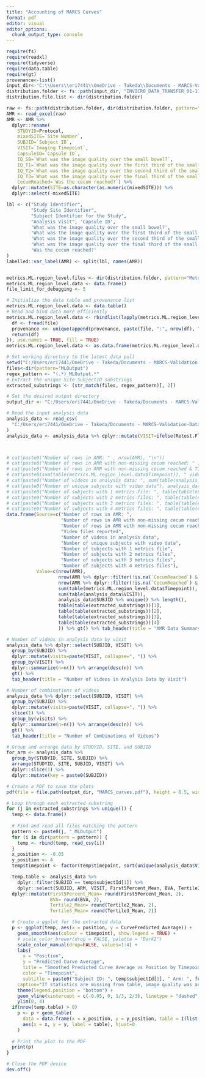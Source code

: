 ```yaml
---
title: "Accounting of MARCS Curves"
format: pdf
editor: visual
editor_options: 
  chunk_output_type: console
---
```


```r
require(fs)
require(readxl)
require(tidyverse)
require(data.table)
require(gt)
provenance<-list()
input_dir<-"C:\\Users\\eri7441\\OneDrive - Takeda\\Documents - MARCS-Validation-Data\\Input\\TAK-062-2001"
distribution.folder <- fs::path(input_dir, "INVICRO_DATA_TRANSFER_01-17-2025 cum")
distribution.file.list <- dir(distribution.folder)

raw <- fs::path(distribution.folder, dir(distribution.folder, pattern="Takeda_VCE_Anatomical_Marking_Report"))
AMR <- read_excel(raw)
AMR <- AMR %>% 
  dplyr::rename(
    STUDYID=Protocol,
    mixedSITE=`Site Number`,
    SUBJID=`Subject ID`,
    VISIT=`Imaging Timepoint`,
    CapsuleID=`Capsule ID`,
    IQ_SB=`What was the image quality over the small bowel?`,
    IQ_T1=`What was the image quality over the first third of the small bowel?`,
    IQ_T2=`What was the image quality over the second third of the small bowel?`,
    IQ_T3=`What was the image quality over the final third of the small bowel?`,
    CecumReached=`Was the cecum reached?`) %>%
  dplyr::mutate(SITE=as.character(as.numeric(mixedSITE))) %>%
  dplyr::select(-mixedSITE)

lbl <- c("Study Identifier",
         "Study Site Identifier",
         "Subject Identifier for the Study",
         "Analysis Visit", 'Capsule ID', 
         'What was the image quality over the small bowel?',
         'What was the image quality over the first third of the small bowel?',
         'What was the image quality over the second third of the small bowel?',
         'What was the image quality over the final third of the small bowel?',
         'Was the cecum reached?'
)
labelled::var_label(AMR) <- split(lbl, names(AMR))


metrics.ML.region_level.files <- dir(distribution.folder, pattern="Metrics", full.names=TRUE)
metrics.ML.region_level.data <- data.frame()
file_limit_for_debugging <- 5

# Initialize the data table and provenance list
metrics.ML.region_level.data <- data.table()
# Read and bind data more efficiently
metrics.ML.region_level.data <- rbindlist(lapply(metrics.ML.region_level.files, function(file) {
  df <- fread(file)
  provenance <<- unique(append(provenance, paste(file, ":", nrow(df), " rows,", ncol(df), "columns\n")))
  return(df)
}), use.names = TRUE, fill = TRUE)
metrics.ML.region_level.data <- as.data.frame(metrics.ML.region_level.data)

# Set working directory to the latest data pull
setwd("C:/Users/eri7441/OneDrive - Takeda/Documents - MARCS-Validation-Data/Input/TAK-062-2001/INVICRO_DATA_TRANSFER_01-17-2025 cum")
files<-dir(pattern="MLOutput")
regex_pattern <- "(.*)_MLOutput.*"
# Extract the unique Site-SubjectID substrings
extracted_substrings <- (str_match(files, regex_pattern)[, 2])

# Set the desired output directory
output_dir <- "C:/Users/eri7441/OneDrive - Takeda/Documents - MARCS-Validation-Data/Output/Single Timepoint Association/2025-01-21 TAK-062-2001 GC/figures"

# Read the input analysis data
analysis_data <- read_csv(
  "C:/Users/eri7441/OneDrive - Takeda/Documents - MARCS-Validation-Data/Output/Precision/2025-01-23 TAK-062-2001 GC/6a merged_data.ML.full.csv"
)
analysis_data <- analysis_data %>% dplyr::mutate(VISIT=ifelse(Retest.Flag==TRUE, paste0(VISIT, " Retest"), VISIT))



# cat(paste0("Number of rows in AMR: " , nrow(AMR), "\n"))
# cat(paste0("Number of rows in AMR with non-missing cecum reached: " , nrow(AMR %>% dplyr::filter(!is.na(`CecumReached`) & CecumReached=="Yes")), "\n"))
# cat(paste0("Number of rows in AMR with non-missing cecum reached & T1 != poor: " , nrow(AMR %>% dplyr::filter(!is.na(`CecumReached`) & CecumReached=="Yes" & IQ_T1!="poor")), "\n"))
# cat(paste0(sum(table(metrics.ML.region_level.data$Timepoint)), " videos files reported\n"))
# cat(paste0("Number of videos in analysis data: ", sum(table(analysis_data$VISIT)), "\n"))
# cat(paste0("Number of unique subjects with video data"), analysis_data$SUBJID %>% unique() %>% length(), "\n")
# cat(paste0("Number of subjects with 1 metrics file: ", table(table(extracted_substrings))[1], "\n"))
# cat(paste0("Number of subjects with 2 metrics files: ", table(table(extracted_substrings))[2], "\n"))
# cat(paste0("Number of subjects with 3 metrics files: ", table(table(extracted_substrings))[3], "\n"))  
# cat(paste0("Number of subjects with 4 metrics files: ", table(table(extracted_substrings))[4], "\n"))
data.frame(Source=c("Number of rows in AMR: ", 
                    "Number of rows in AMR with non-missing cecum reached: ",
                    "Number of rows in AMR with non-missing cecum reached & T1 != poor: ",
                    "Video files reported",
                    "Number of videos in analysis data",
                    "Number of unique subjects with video data",
                    "Number of subjects with 1 metrics file",
                    "Number of subjects with 2 metrics files",
                    "Number of subjects with 3 metrics files",
                    "Number of subjects with 4 metrics files"), 
           Value=c(nrow(AMR), 
                   nrow(AMR %>% dplyr::filter(!is.na(`CecumReached`) & CecumReached=="Yes")),
                   nrow(AMR %>% dplyr::filter(!is.na(`CecumReached`) & CecumReached=="Yes" & IQ_T1!="poor")),
                   sum(table(metrics.ML.region_level.data$Timepoint)),
                   sum(table(analysis_data$VISIT)),
                   analysis_data$SUBJID %>% unique() %>% length(),
                   table(table(extracted_substrings))[1],
                   table(table(extracted_substrings))[2],
                   table(table(extracted_substrings))[3],
                   table(table(extracted_substrings))[4]
                   )) %>% gt() %>% tab_header(title = "AMR Data Summary")
```

```r
# Number of videos in analysis data by visit
analysis_data %>% dplyr::select(SUBJID, VISIT) %>%
  group_by(SUBJID) %>%
  dplyr::mutate(visits=paste(VISIT, collapse=", ")) %>%
  group_by(VISIT) %>%
  dplyr::summarize(n=n()) %>% arrange(desc(n)) %>% 
  gt() %>%
  tab_header(title = "Number of Videos in Analysis Data by Visit")
```

```r
# Number of combinations of videos
analysis_data %>% dplyr::select(SUBJID, VISIT) %>%
  group_by(SUBJID) %>%
  dplyr::mutate(visits=paste(VISIT, collapse=", ")) %>%
  slice(1) %>%
  group_by(visits) %>%
  dplyr::summarize(n=n()) %>% arrange(desc(n)) %>%
  gt() %>%
  tab_header(title = "Number of Combinations of Videos")
```


```r
# Group and arrange data by STUDYID, SITE, and SUBJID
for_arm <- analysis_data %>%
  group_by(STUDYID, SITE, SUBJID) %>%
  arrange(STUDYID, SITE, SUBJID, VISIT) %>%
  dplyr::slice(1) %>%
  dplyr::mutate(key = paste0(SUBJID))

# Create a PDF to save the plots
pdf(file = file.path(output_dir, "MARCS_curves.pdf"), height = 8.5, width = 13)

# Loop through each extracted substring
for (j in extracted_substrings %>% unique()) {
  temp <- data.frame()
  
  # Find and read all files matching the pattern
  pattern <- paste0(j, "_MLOutput")
  for (i in dir(pattern = pattern)) {
    temp <- rbind(temp, read_csv(i))
  }
  x_position <- -0.05
  y_position <- 4
  temp$timepoint <- factor(temp$timepoint, sort(unique(analysis_data$VISIT)))

  temp.table <- analysis_data %>%
    dplyr::filter(SUBJID == temp$subjectId[1]) %>%
    dplyr::select(SUBJID, ARM, VISIT, First5Percent_Mean, BVA, Tertile2_Mean, Tertile3_Mean) %>%
  dplyr::mutate(First5Percent_Mean= round(First5Percent_Mean, 2),
                BVA= round(BVA, 2),
                Tertile2_Mean= round(Tertile2_Mean, 2),
                Tertile3_Mean= round(Tertile3_Mean, 2))

  # Create a ggplot for the extracted data
  p <- ggplot(temp, aes(x = position, y = CurvePredicted_Average)) +
    geom_smooth(aes(colour = timepoint), show.legend = TRUE) +
    # scale_color_brewer(drop = FALSE, palette = "Dark2")
    scale_color_manual(drop=FALSE, values=1:4) +
    labs(
      x = "Position",
      y = "Predicted Curve Average",
      title = "Smoothed Predicted Curve Average vs Position by Timepoint",
      color = "Timepoint",
      subtitle = paste0("Subject ID: ", temp$subjectId[1], " Arm: ", for_arm %>% dplyr::filter(key == temp$subjectId[1]) %>% dplyr::pull(ARM)),
    caption="If statistics are missing from table, image quality was an issue.") +
    theme(legend.position = "bottom") +
    geom_vline(xintercept = c(-0.05, 0, 1/3, 2/3), linetype = "dashed", color = "black") +
    ylim(0, 4)
  if(nrow(temp.table) > 0)
    p <- p + geom_table(
      data = data.frame(x = x_position, y = y_position, table = I(list(temp.table))),
      aes(x = x, y = y, label = table), hjust=0
    )
  
  # Print the plot to the PDF
  print(p)
}

# Close the PDF device
dev.off()

```





